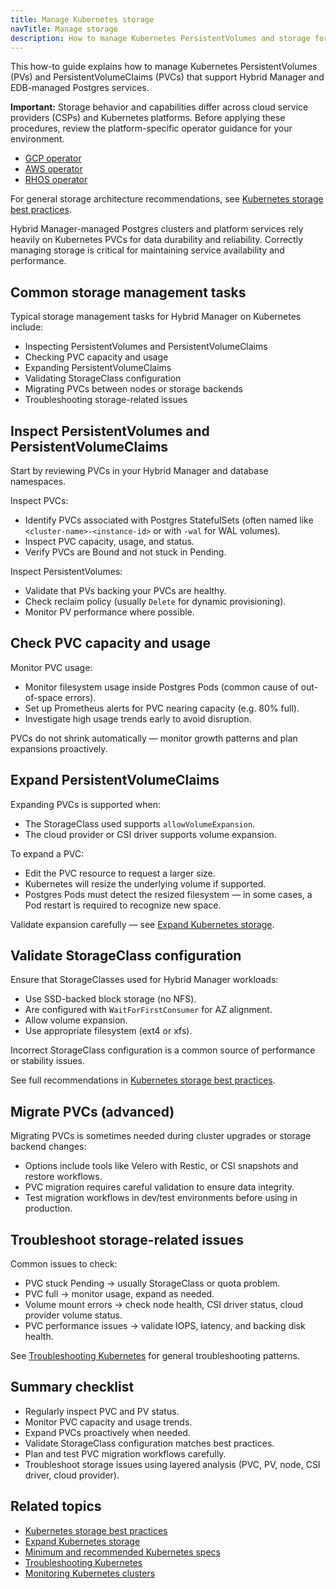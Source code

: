 ```yaml
---
title: Manage Kubernetes storage
navTitle: Manage storage
description: How to manage Kubernetes PersistentVolumes and storage for Hybrid Manager and managed Postgres services.
---
```


This how-to guide explains how to manage Kubernetes PersistentVolumes (PVs) and PersistentVolumeClaims (PVCs) that support Hybrid Manager and EDB-managed Postgres services.

**Important:** Storage behavior and capabilities differ across cloud service providers (CSPs) and Kubernetes platforms.
Before applying these procedures, review the platform-specific operator guidance for your environment.

-   [GCP operator](../explained/gcp-operator)
-   [AWS operator](../explained/aws-operator)
-   [RHOS operator](../explained/rhos-operator)

For general storage architecture recommendations, see [Kubernetes storage best practices](/portal/kubernetes/learn/explained/hybrid-manager/storage-best-practices/).

Hybrid Manager-managed Postgres clusters and platform services rely heavily on Kubernetes PVCs for data durability and reliability.
Correctly managing storage is critical for maintaining service availability and performance.

## Common storage management tasks

Typical storage management tasks for Hybrid Manager on Kubernetes include:

-   Inspecting PersistentVolumes and PersistentVolumeClaims
-   Checking PVC capacity and usage
-   Expanding PersistentVolumeClaims
-   Validating StorageClass configuration
-   Migrating PVCs between nodes or storage backends
-   Troubleshooting storage-related issues

## Inspect PersistentVolumes and PersistentVolumeClaims

Start by reviewing PVCs in your Hybrid Manager and database namespaces.

Inspect PVCs:

-   Identify PVCs associated with Postgres StatefulSets (often named like `<cluster-name>-<instance-id>` or with `-wal` for WAL volumes).
-   Inspect PVC capacity, usage, and status.
-   Verify PVCs are Bound and not stuck in Pending.

Inspect PersistentVolumes:

-   Validate that PVs backing your PVCs are healthy.
-   Check reclaim policy (usually `Delete` for dynamic provisioning).
-   Monitor PV performance where possible.

## Check PVC capacity and usage

Monitor PVC usage:

-   Monitor filesystem usage inside Postgres Pods (common cause of out-of-space errors).
-   Set up Prometheus alerts for PVC nearing capacity (e.g. 80% full).
-   Investigate high usage trends early to avoid disruption.

PVCs do not shrink automatically — monitor growth patterns and plan expansions proactively.

## Expand PersistentVolumeClaims

Expanding PVCs is supported when:

-   The StorageClass used supports `allowVolumeExpansion`.
-   The cloud provider or CSI driver supports volume expansion.

To expand a PVC:

-   Edit the PVC resource to request a larger size.
-   Kubernetes will resize the underlying volume if supported.
-   Postgres Pods must detect the resized filesystem — in some cases, a Pod restart is required to recognize new space.

Validate expansion carefully — see [Expand Kubernetes storage](./expand-kubernetes-storage).

## Validate StorageClass configuration

Ensure that StorageClasses used for Hybrid Manager workloads:

-   Use SSD-backed block storage (no NFS).
-   Are configured with `WaitForFirstConsumer` for AZ alignment.
-   Allow volume expansion.
-   Use appropriate filesystem (ext4 or xfs).

Incorrect StorageClass configuration is a common source of performance or stability issues.

See full recommendations in [Kubernetes storage best practices](/portal/kubernetes/learn/explained/hybrid-manager/storage-best-practices/).

## Migrate PVCs (advanced)

Migrating PVCs is sometimes needed during cluster upgrades or storage backend changes:

-   Options include tools like Velero with Restic, or CSI snapshots and restore workflows.
-   PVC migration requires careful validation to ensure data integrity.
-   Test migration workflows in dev/test environments before using in production.

## Troubleshoot storage-related issues

Common issues to check:

-   PVC stuck Pending → usually StorageClass or quota problem.
-   PVC full → monitor usage, expand as needed.
-   Volume mount errors → check node health, CSI driver status, cloud provider volume status.
-   PVC performance issues → validate IOPS, latency, and backing disk health.

See [Troubleshooting Kubernetes](/portal/kubernetes/learn/how-to/troubleshooting-on-kubernetes) for general troubleshooting patterns.

## Summary checklist

-   Regularly inspect PVC and PV status.
-   Monitor PVC capacity and usage trends.
-   Expand PVCs proactively when needed.
-   Validate StorageClass configuration matches best practices.
-   Plan and test PVC migration workflows carefully.
-   Troubleshoot storage issues using layered analysis (PVC, PV, node, CSI driver, cloud provider).

## Related topics

-   [Kubernetes storage best practices](/portal/kubernetes/learn/explained/hybrid-manager/storage-best-practices/)
-   [Expand Kubernetes storage](./expand-kubernetes-storage)
-   [Minimum and recommended Kubernetes specs](/edb-postgres-ai/hybrid-manager/install/kubernetes/recommended/)
-   [Troubleshooting Kubernetes](./troubleshooting-on-kubernetes)
-   [Monitoring Kubernetes clusters](./monitor-kubernetes-cluster)

